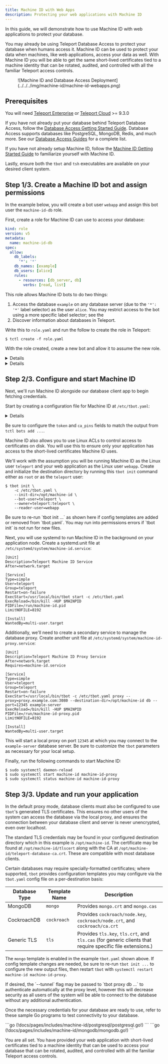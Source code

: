 ```yaml
---
title: Machine ID with Web Apps
description: Protecting your web applications with Machine ID
---
```


In this guide, we will demonstrate how to use Machine ID with web applications
to protect your database.

You may already be using Teleport Database Access to protect your database
when humans access it. Machine ID can be used to protect your data when
machines, like web applications, access your data as well. With Machine ID you
will be able to get the same short-lived certificates tied to a machine
identity that can be rotated, audited, and controlled with all the familiar
Teleport access controls.

<Figure align="left" bordered caption="Machine ID and Database Access Deployment">
  ![Machine ID and Database Access Deployment](../../../img/machine-id/machine-id-webapps.png)
</Figure>

## Prerequisites

You will need [Teleport Enterprise](../../enterprise/introduction.mdx) or
[Teleport Cloud](../../cloud/introduction.mdx) >= 9.3.0 

If you have not already put your database behind Teleport Database Access,
follow the [Database Access Getting Started Guide](../../docs/pages/database-access/getting-started.mdx).
Database Access supports databases like PostgreSQL, MongoDB, Redis, and much
more. See our [Database Access Guides](../../docs/database-access/guides/) for
a complete list.

If you have not already setup Machine ID, follow the
[Machine ID Getting Started Guide](../../docs/pages/machine-id/getting-started.mdx)
to familiarize yourself with Machine ID.

Lastly, ensure both the `tbot` and `tsh` executables are available on your
desired client system.

## Step 1/3. Create a Machine ID bot and assign permissions

In the example below, you will create a bot user `webapp` and assign
this bot user the `machine-id-db` role.

First, create a role for Machine ID can use to access your database:

```yaml
kind: role
version: v5
metadata:
  name: machine-id-db
spec:
  allow:
    db_labels:
      '*': '*'
    db_names: [example]
    db_users: [alice]
    rules:
      - resources: [db_server, db]
        verbs: [read, list]
```

This role allows Machine ID bots to do two things:
 1. Access the database `example` on any database server (due to the `'*': '*'`
    label selector) as the user `alice`. You may restrict access to the bot
    using a more specific label selector; see the [](../../docs/database-access/)
 2. Discover information about databases in Teleport.

Write this to `role.yaml` and run the follow to create the role in Teleport:

```code
$ tctl create -f role.yaml
```

With the role created, create a new bot and allow it to assume the new role.

<Details scope={["cloud"]} scopeOnly={true}>
On your client machine, log in to Teleport using `tsh` before using `tctl`.

```code
$ tctl bots add webapp --roles=machine-id-db
```
</Details>
<Details scope={["oss","enterprise"]} scopeOnly={true}>
Connect to the Teleport Auth Server and use `tctl` to examine what roles exist on
your system.

```code
$ tctl bots add webapp --roles=machine-id-db
```
</Details>

## Step 2/3. Configure and start Machine ID

Next, we'll run Machine ID alongside our database client app to begin fetching
credentials.

Start by creating a configuration file for Machine ID at `/etc/tbot.yaml`:

<Details scope={["cloud"]} scopeOnly={true}>
```yaml
auth_server: "example.teleport.sh:443"
onboarding:
  join_method: "token"
  token: "00000000000000000000000000000000"
  ca_pins:
  - "sha256:1111111111111111111111111111111111111111111111111111111111111111"
storage:
  directory: /var/lib/teleport/bot
destinations:
  - directory: /opt/machine-id

    database:
      service: example-server
      username: alice
      database: example

    # If using MongoDB, be sure to include the Mongo-formatted certificates:
    configs:
      - mongo
```
</Details>
<Details scope={["oss","enterprise"]} scopeOnly={true}>
```yaml
auth_server: "auth.example.com:3025"
onboarding:
  join_method: "token"
  token: "00000000000000000000000000000000"
  ca_pins:
  - "sha256:1111111111111111111111111111111111111111111111111111111111111111"
storage:
  directory: /var/lib/teleport/bot
destinations:
  - directory: /opt/machine-id
    
    database:
      service: example-server
      username: alice
      database: example
    
    # If using MongoDB, be sure to include the Mongo-formatted certificates:
    configs:
      - mongo
```
</Details>

Be sure to configure the `token` and `ca_pins` fields to match the output from
`tctl bots add ...`.

Machine ID also allows you to use Linux ACLs to control access to certificates
on disk. You will use this to ensure only your application has access to the
short-lived certificates Machine ID uses.

We'll work with the assumption you will be running Machine ID as the Linux user
`teleport` and your web application as the Linux user `webapp`. Create and
initialize the destination directory by running this `tbot init` command either
as `root` or as the `teleport` user:

```code
$ tbot init \
    -c /etc/tbot.yaml \
    --init-dir=/opt/machine-id \
    --bot-user=teleport \
    --owner=teleport:teleport \
    --reader-user=webapp
```

<Admonition type="note" title="`tbot init` Note">
Be sure to re-run `tbot init ...` as shown here if config templates are added
or removed from `tbot.yaml`. You may run into permissions errors if `tbot init`
is not run for new files.
</Admonition>

Next, you will use systemd to run Machine ID in the background on your
application node. Create a systemd.unit file at
`/etc/systemd/system/machine-id.service`:

```systemd
[Unit]
Description=Teleport Machine ID Service
After=network.target

[Service]
Type=simple
User=teleport
Group=teleport
Restart=on-failure
ExecStart=/usr/local/bin/tbot start -c /etc/tbot.yaml
ExecReload=/bin/kill -HUP $MAINPID
PIDFile=/run/machine-id.pid
LimitNOFILE=8192

[Install]
WantedBy=multi-user.target
```

Additionally, we'll need to create a secondary service to manage the database
proxy. Create another unit file at `/etc/systemd/system/machine-id-proxy.service`:

```systemd
[Unit]
Description=Teleport Machine ID Proxy Service
After=network.target
Requires=machine-id.service

[Service]
Type=simple
User=teleport
Group=teleport
Restart=on-failure
ExecStart=/usr/local/bin/tbot -c /etc/tbot.yaml proxy --proxy=proxy.example.com:3080 --destination-dir=/opt/machine-id db --port=12345 example-server
ExecReload=/bin/kill -HUP $MAINPID
PIDFile=/run/machine-id-proxy.pid
LimitNOFILE=8192

[Install]
WantedBy=multi-user.target
```

This will start a local proxy on port `12345` at which you may connect to the
`example-server` database server. Be sure to customize the `tbot` parameters as
necessary for your local setup.

Finally, run the following commands to start Machine ID:

```code
$ sudo systemctl daemon-reload 
$ sudo systemctl start machine-id machine-id-proxy
$ sudo systemctl status machine-id machine-id-proxy
```

## Step 3/3. Update and run your application

In the default proxy mode, database clients must also be configured to use
`tbot`'s generated TLS certificates. This ensures no other users of the system
can access the database via the local proxy, and ensures the connection between
your database client and server is never unencrypted, even over localhost.

The standard TLS credentials may be found in your configured destination
directory which in this example is `/opt/machine-id`. The certificate may be
found at `/opt/machine-id/tlscert` along with the CA at
`/opt/machine-id/teleport-database-ca.crt`. These are compatible with most
database clients.

Certain databases may require specially-formatted certificates; where
supported, `tbot` provides configuration templates you may configure via the
`tbot.yaml` config file on a per-destination basis:

| Database Type | Template Name | Description                          |
|---------------|---------------|--------------------------------------|
| MongoDB       | `mongo`       | Provides `mongo.crt` and `mongo.cas` |
| CockroachDB   | `cockroach`   | Provides `cockroach/node.key`, `cockroach/node.crt`, and `cockroach/ca.crt` |
| Generic TLS   | `tls`         | Provides `tls.key`, `tls.crt`, and `tls.cas` (for generic clients that require specific file extensions.) |

The `mongo` template is enabled in the example `tbot.yaml` shown
above. If config template changes are needed, be sure to re-run `tbot init ...`
to configure the new output files, then restart `tbot` with
`systemctl restart machine-id machine-id-proxy`.

<Admonition type="note" title="TLS Configuration Note">
If desired, the `--tunnel` flag may be passed to `tbot proxy db ...` to
authenticate automatically at the proxy level, however this will decrease
security as all users of the system will be able to connect to the database
without any additional authentication.
</Admonition>

Once the necessary credentials for your database are ready to use, refer to
these sample Go programs to test connectivity to your database.

<Tabs>
  <TabItem label="Self-Hosted PostgreSQL">
  ```go
  (!docs/pages/includes/machine-id/postgresql/postgresql.go!)
  ```
  </TabItem>
  <TabItem label="Self-Hosted MongoDB">
  ```go
  (!docs/pages/includes/machine-id/mongodb/mongodb.go!)
  ```
  </TabItem>
</Tabs>

You are all set. You have provided your web application with short-lived
certificates tied to a machine identity that can be used to access your
database that can be rotated, audited, and controlled with all the familiar
Teleport access controls.
